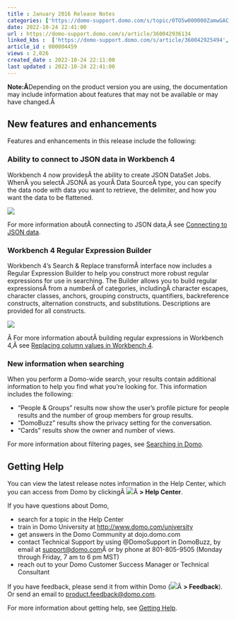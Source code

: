 ```yaml
---
title : January 2016 Release Notes
categories: ['https://domo-support.domo.com/s/topic/0TO5w000000ZamwGAC']
date: 2022-10-24 22:41:00
url : https://domo-support.domo.com/s/article/360042936134
linked_kbs :  ['https://domo-support.domo.com/s/article/360042925494', 'https://domo-support.domo.com/s/knowledge-base', 'https://domo-support.domo.com/s/article/360043427393', 'https://domo-support.domo.com/s/article/360043429953', 'https://domo-support.domo.com/s/article/360042932714', 'https://domo-support.domo.com/s/article/360042922874', 'https://domo-support.domo.com/s/article/360042936134', 'https://domo-support.domo.com/s/article/360043429933', 'https://domo-support.domo.com/s/article/360043429693', 'https://domo-support.domo.com/s/article/360043437433', 'https://domo-support.domo.com/s/topic/0TO5w000000ZamwGAC', 'https://domo-support.domo.com/s/article/360043429913']
article_id : 000004459
views : 2,026
created_date : 2022-10-24 22:11:00
last updated : 2022-10-24 22:41:00
---
```




**Note:Â**Depending on the product version you are using, the documentation may include information about features that may not be available or may have changed.Â 


New features and enhancements
-----------------------------


Features and enhancements in this release include the following:


### Ability to connect to JSON data in Workbench 4


Workbench 4 now providesÂ the ability to create JSON DataSet Jobs. WhenÂ you selectÂ JSONÂ as yourÂ Data SourceÂ type, you can specify the data node with data you want to retrieve, the delimiter, and how you want the data to be flattened.


![](0.png)


For more information aboutÂ connecting to JSON data,Â see [Connecting to JSON data](..\connecting_to_json_data_in_workbench_5\index.html "Creating a Job for Uploading Data Using Workbench 4").


### Workbench 4 Regular Expression Builder


Workbench 4's Search & Replace transformÂ interface now includes a Regular Expression Builder to help you construct more robust regular expressions for use in searching. The Builder allows you to build regular expressionsÂ from a numberÂ of categories, includingÂ character escapes, character classes, anchors, grouping constructs, quantifiers, backreference constructs, alternation constructs, and substitutions. Descriptions are provided for all constructs.


![](1.png)


Â For more information aboutÂ building regular expressions in Workbench 4,Â see [Replacing column values in Workbench 4](..\replacing_a_column_value_in_workbench_5\index.html "Adding Transforms to a DataSet Job in Workbench 4").


### New information when searching


When you perform a Domo-wide search, your results contain additional information to help you find what you're looking for. This information includes the following:



* "People & Groups" results now show the user's profile picture for people results and the number of group members for group results.
* "DomoBuzz" results show the privacy setting for the conversation.
* "Cards" results show the owner and number of views.


For more information about filtering pages, see [Searching in Domo](..\searching_in_domo\index.html "Searching in Domo").


Getting Help
------------


You can view the latest release notes information in the Help Center, which you can access from Domo by clickingÂ ![](2.png)Â **> Help Center**.


If you have questions about Domo,



* search for a topic in the Help Center
* train in Domo University at [http://www.domo.com/university](http://www.domo.com/university "http://www.domo.com/university")
* get answers in the Domo Community at dojo.domo.com
* contact Technical Support by using @DomoSupport in DomoBuzz, by email at [support@domo.com](mailto:support@domo.com "support@domo.com")Â or by phone at 801-805-9505 (Monday through Friday, 7 am to 6 pm MST)
* reach out to your Domo Customer Success Manager or Technical Consultant


If you have feedback, please send it from within Domo (![](2.png)Â **> Feedback**). Or send an email to [product.feedback@domo.com](mailto:product.feedback@domo.com "product.feedback@domo.com").


For more information about getting help, see [Getting Help](..\getting_help\index.html "Getting Help").